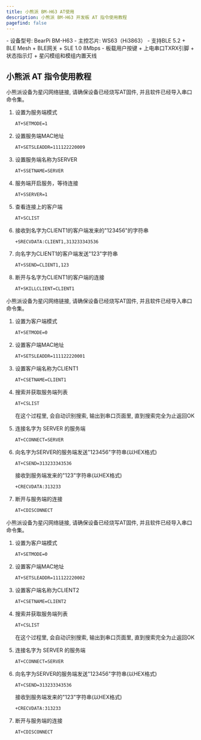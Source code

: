 ```yaml
---
title: 小熊派 BM-H63 AT使用
description: 小熊派 BM-H63 开发板 AT 指令使用教程
pagefind: false
---
```


<Card title="设备信息" icon="information">
  - 设备型号: BearPi BM-H63
  - 主控芯片: WS63（Hi3863）
  - 支持BLE 5.2 + BLE Mesh + BLE网关 + SLE 1.0 8Mbps
  - 板载用户按键 + 上电串口TXRX引脚 + 状态指示灯 + 星闪模组和模组内置天线
</Card>

## 小熊派 AT 指令使用教程

<Tabs>
  <TabItem label="小熊派 AT(服务端)">
  <Aside type="note" title="提示">小熊派设备为星闪网络链接, 请确保设备已经烧写AT固件, 并且软件已经导入串口命令集。</Aside>

<Steps>

1. 设置为服务端模式

    ```bash
    AT+SETMODE=1
    ```

2. 设置服务端MAC地址

    ```bash 
    AT+SETSLEADDR=111122220009
    ```

3. 设置服务端名称为SERVER

    ```bash
    AT+SSETNAME=SERVER
    ```

4. 服务端开启服务，等待连接

    ```bash
    AT+SSERVER=1
    ```

5. 查看连接上的客户端

    ```bash
    AT+SCLIST
    ```

6. 接收到名字为CLIENT1的客户端发来的"123456"的字符串

    ```bash
    +SRECVDATA:CLIENT1,313233343536
    ```

7. 向名字为CLIENT1的客户端发送"123"字符串

    ```bash 
    AT+SSEND=CLIENT1,123
    ```

8. 断开与名字为CLIENT1的客户端的连接

    ```bash
    AT+SKILLCLIENT=CLIENT1
    ```

</Steps>

  </TabItem>

  <TabItem label="小熊派 AT(客户端1)">
  <Aside type="note" title="提示">小熊派设备为星闪网络链接, 请确保设备已经烧写AT固件, 并且软件已经导入串口命令集。</Aside>
<Steps>

1. 设置为客户端模式

    ```bash
    AT+SETMODE=0
    ```

2. 设置客户端MAC地址

    ```bash
    AT+SETSLEADDR=111122220001
    ```

3. 设置客户端名称为CLIENT1

    ```bash
    AT+CSETNAME=CLIENT1
    ```

4. 搜索并获取服务端列表

    ```bash
    AT+CSLIST
    ```

    <Aside type="note" title="提示">在这个过程里, 会自动识别搜索, 输出到串口页面里, 直到搜索完全为止返回OK</Aside>

5. 连接名字为 SERVER 的服务端

    ```bash
    AT+CCONNECT=SERVER
    ```

6. 向名字为SERVER的服务端发送"123456"字符串(以HEX格式)

    ```bash
    AT+CSEND=313233343536
    ```

    接收到服务端发来的"123"字符串(以HEX格式)

    ```bash
    +CRECVDATA:313233
    ```

7. 断开与服务端的连接

    ```bash
    AT+CDISCONNECT
    ```

</Steps>

  </TabItem>

  <TabItem label="小熊派 AT(客户端2)">
  <Aside type="note" title="提示">小熊派设备为星闪网络链接, 请确保设备已经烧写AT固件, 并且软件已经导入串口命令集。</Aside>
<Steps>

1. 设置为客户端模式

    ```bash
    AT+SETMODE=0
    ```

2. 设置客户端MAC地址

    ```bash
    AT+SETSLEADDR=111122220002
    ```

3. 设置客户端名称为CLIENT2

    ```bash
    AT+CSETNAME=CLIENT2
    ```

4. 搜索并获取服务端列表

    ```bash
    AT+CSLIST
    ```

    <Aside type="note" title="提示">在这个过程里, 会自动识别搜索, 输出到串口页面里, 直到搜索完全为止返回OK</Aside>

5. 连接名字为 SERVER 的服务端

    ```bash
    AT+CCONNECT=SERVER
    ```

6. 向名字为SERVER的服务端发送"123456"字符串(以HEX格式)

    ```bash
    AT+CSEND=313233343536
    ```

    接收到服务端发来的"123"字符串(以HEX格式)

    ```bash
    +CRECVDATA:313233
    ```

7. 断开与服务端的连接

    ```bash
    AT+CDISCONNECT
    ```

</Steps>

  </TabItem>
</Tabs>
